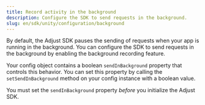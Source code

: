 ```yaml
---
title: Record activity in the background
description: Configure the SDK to send requests in the background.
slug: en/sdk/unity/configuration/background
---
```



By default, the Adjust SDK pauses the sending of requests when your app is running in the background. You can configure the SDK to send requests in the background by enabling the background recording feature.

Your config object contains a boolean `sendInBackground` property that controls this behavior. You can set this property by calling the `setSendInBackground` method on your config instance with a boolean value.

<Callout type="important">

You must set the `sendInBackground` property *before* you initialize the Adjust SDK.

</Callout>

<SetSendInBackground />
